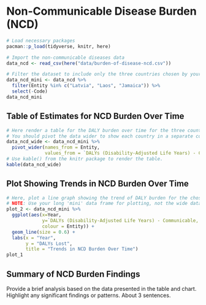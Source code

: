 # Non-Communicable Disease Burden (NCD)

```r
# Load necessary packages
pacman::p_load(tidyverse, knitr, here)

# Import the non-communicable diseases data
data_ncd <- read_csv(here("data/burden-of-disease-ncd.csv"))
```

```r
# Filter the dataset to include only the three countries chosen by your group.
data_ncd_mini <- data_ncd %>% 
  filter(Entity %in% c("Latvia", "Laos", "Jamaica")) %>% 
  select(-Code)
data_ncd_mini
```

## Table of Estimates for NCD Burden Over Time

```r
# Here render a table for the DALY burden over time for the three countries. 
# You should pivot the data wider to show each country in a separate column.
data_ncd_wide <- data_ncd_mini %>% 
  pivot_wider(names_from = Entity,
              values_from = `DALYs (Disability-Adjusted Life Years) - Communicable, maternal, neonatal, and nutritional diseases - Sex: Both - Age: Age-standardized (Rate)`)
# Use kable() from the knitr package to render the table.
kable(data_ncd_wide)
```

## Plot Showing Trends in NCD Burden Over Time

```r
# Here, plot a line graph showing the trend of DALY burden for the chosen countries over time. You can use ggplot2 to create this plot. Each country's line should be a different color.
# NOTE: Use your long 'mini' data frame for plotting, not the wide data used for the table. 
plot_2 <- data_ncd_mini %>% 
  ggplot(aes(x=Year,
             y=`DALYs (Disability-Adjusted Life Years) - Communicable, maternal, neonatal, and nutritional diseases - Sex: Both - Age: Age-standardized (Rate)`,
             colour = Entity)) +
  geom_line(size = 0.6) +
  labs(x = "Year",
       y = "DALYs Lost",
       title = "Trends in NCD Burden Over Time")
plot_1
```

## Summary of NCD Burden Findings

Provide a brief analysis based on the data presented in the table and chart. Highlight any significant findings or patterns. About 3 sentences.
